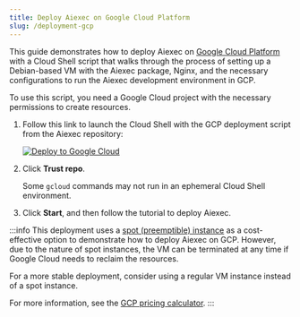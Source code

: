 ```yaml
---
title: Deploy Aiexec on Google Cloud Platform
slug: /deployment-gcp
---
```


This guide demonstrates how to deploy Aiexec on [Google Cloud Platform](https://console.cloud.google.com/) with a Cloud Shell script that walks through the process of setting up a Debian-based VM with the Aiexec package, Nginx, and the necessary configurations to run the Aiexec development environment in GCP.

To use this script, you need a Google Cloud project with the necessary permissions to create resources.

1. Follow this link to launch the Cloud Shell with the GCP deployment script from the Aiexec repository:

   [![Deploy to Google Cloud](https://gstatic.com/cloudssh/images/open-btn.svg)](https://console.cloud.google.com/cloudshell/open?git_repo=https://gitlab.com/khulnasoft/aiexec&working_dir=scripts/gcp&shellonly=true&tutorial=walkthroughtutorial.md)

2. Click **Trust repo**.

    Some `gcloud` commands may not run in an ephemeral Cloud Shell environment.

3. Click **Start**, and then follow the tutorial to deploy Aiexec.

:::info
This deployment uses a [spot (preemptible) instance](https://cloud.google.com/compute/docs/instances/preemptible) as a cost-effective option to demonstrate how to deploy Aiexec on GCP.
However, due to the nature of spot instances, the VM can be terminated at any time if Google Cloud needs to reclaim the resources.

For a more stable deployment, consider using a regular VM instance instead of a spot instance.

For more information, see the [GCP pricing calculator](https://cloud.google.com/products/calculator?hl=en).
:::